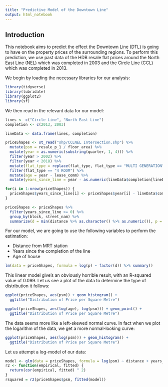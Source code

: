 ```yaml
---
title: "Predictive Model of the Downtown Line"
output: html_notebook
---
```


## Introduction
This notebook aims to predict the effect the Downtown Line (DTL) is going to have on the property prices of the surrounding regions. To perform this prediction, we use past data of the HDB resale flat prices around the North East Line (NEL) which was completed in 2003 and the Circle Line (CCL) which was completed in 2013.

We begin by loading the necessary libraries for our analysis:
```r
library(tidyverse)
library(lubridate)
library(ggplot2)
library(sf)
```

We then read in the relevant data for our model:
```r
lines <- c("Circle Line", "North East Line")
completion <- c(2013, 2003)

lineData <- data.frame(lines, completion)

priceShapes <- st_read("shp/CCLNEL Intersection.shp") %>%
  mutate(psm = resale_p_1 / floor_area) %>%
  mutate(year = as.numeric(substring(quarter, 1, 4))) %>%
  filter(year > 2002) %>%
  filter(year < 2018) %>%
  mutate(flat_type = replace(flat_type, flat_type == "MULTI GENERATION", "MULTI-GENERATION")) %>%
  filter(flat_type == "4 ROOM") %>%
  mutate(age = year - lease_comm) %>%
  mutate(years_since_line = year - as.numeric(lineData$completion[lineData$lines == train.st_2]))

for(i in 1:nrow(priceShapes)) {
  priceShapes$years_since_line[i] <- priceShapes$year[i] - lineData$completion[lineData$lines == priceShapes$train.st_2[i]]
}

priceShapes <- priceShapes %>%
  filter(years_since_line >= 0) %>%
  group_by(block, street_nam) %>%
  summarize(d = min(distance %>% as.character() %>% as.numeric()), p = min(psm))
```

For our model, we are going to use the following variables to perform the estimation:

* Distance from MRT station
* Years since the completion of the line
* Age of house
```r
lm(data = priceShapes, formula = log(p) ~ factor(d)) %>% summary()
```

This linear model give's an obviously horrible result, with an R-squared value of 0.099. Let us see a plot of the data to determine the type of distribution it follows:

```r
ggplot(priceShapes, aes(psm)) + geom_histogram() +
  ggtitle("Distribution of Price per Square Metre")
```

```r
ggplot(priceShapes, aes(log(age), log(psm))) + geom_point() +
  ggtitle("Distribution of Price per Square Metre")
```

The data seems more like a left-skewed normal curve. In fact when we plot the logarithm of the data, we get a more normal-looking curve:
```r
ggplot(priceShapes, aes(log(psm))) + geom_histogram() +
  ggtitle("Distribution of Price per Square Metre")
```

Let us attempt a log-model of our data:
```r
model <- glm(data = priceShapes, formula = log(psm) ~ distance + years_since_line + age, family = gaussian())
r2 <- function(empirical, fitted) {
  return(cor(empirical, fitted) ^ 2)
}
rsquared = r2(priceShapes$psm, fitted(model))
```

